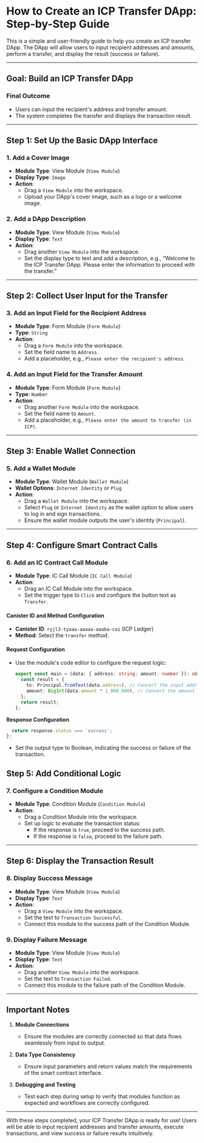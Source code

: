 # How to Create an ICP Transfer DApp: Step-by-Step Guide

This is a simple and user-friendly guide to help you create an ICP transfer DApp. The DApp will allow users to input recipient addresses and amounts, perform a transfer, and display the result (success or failure).

---

## **Goal: Build an ICP Transfer DApp**

### **Final Outcome**
- Users can input the recipient's address and transfer amount.
- The system completes the transfer and displays the transaction result.

---

## **Step 1: Set Up the Basic DApp Interface**

### 1. **Add a Cover Image**
- **Module Type**: View Module (`View Module`)
- **Display Type**: `Image`
- **Action**:
  - Drag a `View Module` into the workspace.
  - Upload your DApp's cover image, such as a logo or a welcome image.

### 2. **Add a DApp Description**
- **Module Type**: View Module (`View Module`)
- **Display Type**: `Text`
- **Action**:
  - Drag another `View Module` into the workspace.
  - Set the display type to text and add a description, e.g., “Welcome to the ICP Transfer DApp. Please enter the information to proceed with the transfer.”

---

## **Step 2: Collect User Input for the Transfer**

### 3. **Add an Input Field for the Recipient Address**
- **Module Type**: Form Module (`Form Module`)
- **Type**: `String`
- **Action**:
  - Drag a `Form Module` into the workspace.
  - Set the field name to `Address`.
  - Add a placeholder, e.g., `Please enter the recipient's address`.

### 4. **Add an Input Field for the Transfer Amount**
- **Module Type**: Form Module (`Form Module`)
- **Type**: `Number`
- **Action**:
  - Drag another `Form Module` into the workspace.
  - Set the field name to `Amount`.
  - Add a placeholder, e.g., `Please enter the amount to transfer (in ICP)`.

---

## **Step 3: Enable Wallet Connection**

### 5. **Add a Wallet Module**
- **Module Type**: Wallet Module (`Wallet Module`)
- **Wallet Options**: `Internet Identity` or `Plug`
- **Action**:
  - Drag a `Wallet Module` into the workspace.
  - Select `Plug` or `Internet Identity` as the wallet option to allow users to log in and sign transactions.
  - Ensure the wallet module outputs the user's identity (`Principal`).

---

## **Step 4: Configure Smart Contract Calls**

### 6. **Add an IC Contract Call Module**
- **Module Type**: IC Call Module (`IC Call Module`)
- **Action**:
  - Drag an IC Call Module into the workspace.
  - Set the trigger type to `Click` and configure the button text as `Transfer`.

#### **Canister ID and Method Configuration**
- **Canister ID**: `ryjl3-tyaaa-aaaaa-aaaba-cai` (ICP Ledger)
- **Method**: Select the `transfer` method.

#### **Request Configuration**
- Use the module's code editor to configure the request logic:
  ```typescript
  export const main = (data: { address: string; amount: number }): object => {
    const result = {
      to: Principal.fromText(data.address), // Convert the input address to Principal type
      amount: BigInt(data.amount * 1_000_000), // Convert the amount to ICP units
    };
    return result;
  };

**Response Configuration**

```typescript
  return response.status === 'success';
};
```

- Set the output type to Boolean, indicating the success or failure of the transaction.

## **Step 5: Add Conditional Logic**

### 7. **Configure a Condition Module**
- **Module Type**: Condition Module (`Condition Module`)
- **Action**:
  - Drag a Condition Module into the workspace.
  - Set up logic to evaluate the transaction status:
    - If the response is `true`, proceed to the success path.
    - If the response is `false`, proceed to the failure path.

---

## **Step 6: Display the Transaction Result**

### 8. **Display Success Message**
- **Module Type**: View Module (`View Module`)
- **Display Type**: `Text`
- **Action**:
  - Drag a `View Module` into the workspace.
  - Set the text to `Transaction Successful`.
  - Connect this module to the success path of the Condition Module.

### 9. **Display Failure Message**
- **Module Type**: View Module (`View Module`)
- **Display Type**: `Text`
- **Action**:
  - Drag another `View Module` into the workspace.
  - Set the text to `Transaction Failed`.
  - Connect this module to the failure path of the Condition Module.

---

## **Important Notes**

1. **Module Connections**
   - Ensure the modules are correctly connected so that data flows seamlessly from input to output.

2. **Data Type Consistency**
   - Ensure input parameters and return values match the requirements of the smart contract interface.

3. **Debugging and Testing**
   - Test each step during setup to verify that modules function as expected and workflows are correctly configured.

---

With these steps completed, your ICP Transfer DApp is ready for use! Users will be able to input recipient addresses and transfer amounts, execute transactions, and view success or failure results intuitively.
